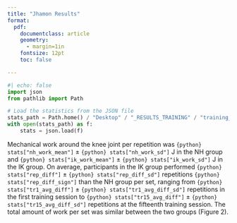 ```yaml
---
title: "Jhamon Results"
format:
  pdf:
    documentclass: article
    geometry:
      - margin=1in
    fontsize: 12pt
    toc: false

---
```


```python
#| echo: false
import json
from pathlib import Path

# Load the statistics from the JSON file
stats_path = Path.home() / "Desktop" / "_RESULTS_TRAINING" / "training_stats.json"
with open(stats_path) as f:
    stats = json.load(f)
```

Mechanical work around the knee joint per repetition was `{python} stats["nh_work_mean"]` ± `{python} stats["nh_work_sd"]` J in the NH group and `{python} stats["ik_work_mean"]` ± `{python} stats["ik_work_sd"]` J in the IK group. On average, participants in the IK group performed `{python} stats["rep_diff"]` ± `{python} stats["rep_diff_sd"]` repetitions `{python} stats["rep_diff_sign"]` than the NH group per set, ranging from `{python} stats["tr1_avg_diff"]` ± `{python} stats["tr1_avg_diff_sd"]` repetitions in the first training session to `{python} stats["tr15_avg_diff"]` ± `{python} stats["tr15_avg_diff_sd"]` repetitions at the fifteenth training session. The total amount of work per set was similar between the two groups (Figure 2).















